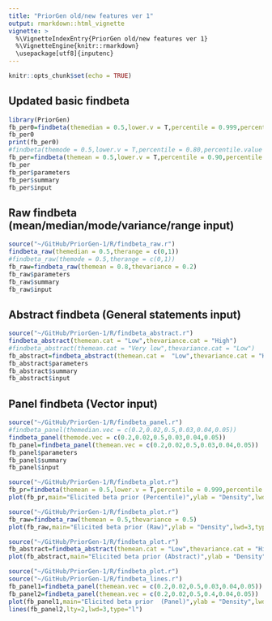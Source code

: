 ```yaml
---
title: "PriorGen old/new features ver 1"
output: rmarkdown::html_vignette
vignette: >
  %\VignetteIndexEntry{PriorGen old/new features ver 1}
  %\VignetteEngine{knitr::rmarkdown}
  \usepackage[utf8]{inputenc}
---
```


```r
knitr::opts_chunk$set(echo = TRUE)
```


\newpage
## Updated basic findbeta
```r
library(PriorGen)
fb_per0=findbeta(themedian = 0.5,lower.v = T,percentile = 0.999,percentile.value = 0.999)
fb_per0
print(fb_per0)
#findbeta(themode = 0.5,lower.v = T,percentile = 0.80,percentile.value = 0.95)
fb_per=findbeta(themean = 0.5,lower.v = T,percentile = 0.90,percentile.value = 0.95)
fb_per
fb_per$parameters
fb_per$summary
fb_per$input
```

\newpage
## Raw findbeta (mean/median/mode/variance/range input)
```r
source("~/GitHub/PriorGen-1/R/findbeta_raw.r")
findbeta_raw(themedian = 0.5,therange = c(0,1))
#findbeta_raw(themode = 0.5,therange = c(0,1))
fb_raw=findbeta_raw(themean = 0.8,thevariance = 0.2)
fb_raw$parameters
fb_raw$summary
fb_raw$input
```

\newpage
## Abstract findbeta (General statements input)
```r
source("~/GitHub/PriorGen-1/R/findbeta_abstract.r")
findbeta_abstract(themean.cat = "Low",thevariance.cat = "High") 
#findbeta_abstract(themean.cat = "Very low",thevariance.cat = "Low") 
fb_abstract=findbeta_abstract(themean.cat =  "Low",thevariance.cat = "High")
fb_abstract$parameters
fb_abstract$summary
fb_abstract$input
```
\newpage
## Panel findbeta (Vector input)
```r
source("~/GitHub/PriorGen-1/R/findbeta_panel.r")
#findbeta_panel(themedian.vec = c(0.2,0.02,0.5,0.03,0.04,0.05)) 
findbeta_panel(themode.vec = c(0.2,0.02,0.5,0.03,0.04,0.05)) 
fb_panel=findbeta_panel(themean.vec = c(0.2,0.02,0.5,0.03,0.04,0.05)) 
fb_panel$parameters
fb_panel$summary
fb_panel$input
```

\newpage
```r
source("~/GitHub/PriorGen-1/R/findbeta_plot.r")
fb_pr=findbeta(themean = 0.5,lower.v = T,percentile = 0.999,percentile.value = 0.999) 
plot(fb_pr,main="Elicited beta prior (Percentile)",ylab = "Density",lwd=3,type="l")
```
\newpage
```r
source("~/GitHub/PriorGen-1/R/findbeta_plot.r")
fb_raw=findbeta_raw(themean = 0.5,thevariance = 0.5) 
plot(fb_raw,main="Elicited beta prior (Raw)",ylab = "Density",lwd=3,type="l")
```
\newpage
```r
source("~/GitHub/PriorGen-1/R/findbeta_plot.r")
fb_abstract=findbeta_abstract(themean.cat = "Low",thevariance.cat = "High") 
plot(fb_abstract,main="Elicited beta prior (Abstract)",ylab = "Density",lwd=3,type="l")
```
\newpage
```r
source("~/GitHub/PriorGen-1/R/findbeta_plot.r")
source("~/GitHub/PriorGen-1/R/findbeta_lines.r")
fb_panel1=findbeta_panel(themean.vec = c(0.2,0.02,0.5,0.03,0.04,0.05)) 
fb_panel2=findbeta_panel(themean.vec = c(0.2,0.02,0.5,0.4,0.04,0.05)) 
plot(fb_panel1,main="Elicited beta prior  (Panel)",ylab = "Density",lwd=3,lty=1,type="l")
lines(fb_panel2,lty=2,lwd=3,type="l")
```
